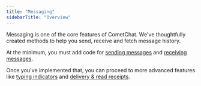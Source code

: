 ```yaml
---
title: "Messaging"
sidebarTitle: "Overview"
---
```




Messaging is one of the core features of CometChat. We've thoughtfully created methods to help you send, receive and fetch message history.

At the minimum, you must add code for [sending messages](/sdk/react-native/2.0/messaging-send-message) and [receiving messages](/sdk/react-native/2.0/messaging-receive-messages).

Once you've implemented that, you can proceed to more advanced features like [typing indicators](/sdk/react-native/2.0/messaging-typing-indicators) and [delivery & read receipts](/sdk/react-native/2.0/messaging-receipts).
